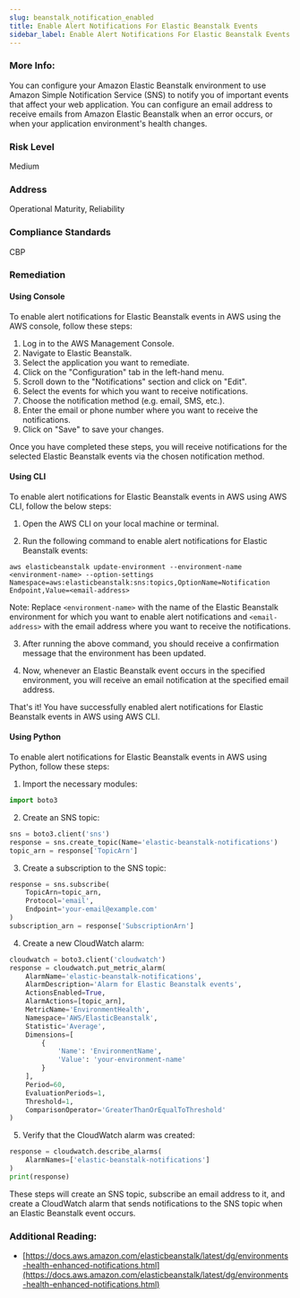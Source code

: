 ```yaml
---
slug: beanstalk_notification_enabled
title: Enable Alert Notifications For Elastic Beanstalk Events
sidebar_label: Enable Alert Notifications For Elastic Beanstalk Events
---
```


### More Info:

You can configure your Amazon Elastic Beanstalk environment to use Amazon Simple Notification Service (SNS) to notify you of important events that affect your web application. You can configure an email address to receive emails from Amazon Elastic Beanstalk when an error occurs, or when your application environment's health changes.

### Risk Level

Medium

### Address

Operational Maturity, Reliability

### Compliance Standards

CBP

### Remediation

#### Using Console

To enable alert notifications for Elastic Beanstalk events in AWS using the AWS console, follow these steps:

1. Log in to the AWS Management Console.
2. Navigate to Elastic Beanstalk.
3. Select the application you want to remediate.
4. Click on the "Configuration" tab in the left-hand menu.
5. Scroll down to the "Notifications" section and click on "Edit".
6. Select the events for which you want to receive notifications.
7. Choose the notification method (e.g. email, SMS, etc.).
8. Enter the email or phone number where you want to receive the notifications.
9. Click on "Save" to save your changes.

Once you have completed these steps, you will receive notifications for the selected Elastic Beanstalk events via the chosen notification method.

#### Using CLI

To enable alert notifications for Elastic Beanstalk events in AWS using AWS CLI, follow the below steps:

1. Open the AWS CLI on your local machine or terminal.

2. Run the following command to enable alert notifications for Elastic Beanstalk events:

```
aws elasticbeanstalk update-environment --environment-name <environment-name> --option-settings Namespace=aws:elasticbeanstalk:sns:topics,OptionName=Notification Endpoint,Value=<email-address>
```

Note: Replace `<environment-name>` with the name of the Elastic Beanstalk environment for which you want to enable alert notifications and `<email-address>` with the email address where you want to receive the notifications.

3. After running the above command, you should receive a confirmation message that the environment has been updated.

4. Now, whenever an Elastic Beanstalk event occurs in the specified environment, you will receive an email notification at the specified email address.

That's it! You have successfully enabled alert notifications for Elastic Beanstalk events in AWS using AWS CLI.

#### Using Python

To enable alert notifications for Elastic Beanstalk events in AWS using Python, follow these steps:

1. Import the necessary modules:
```python
import boto3
```

2. Create an SNS topic:
```python
sns = boto3.client('sns')
response = sns.create_topic(Name='elastic-beanstalk-notifications')
topic_arn = response['TopicArn']
```

3. Create a subscription to the SNS topic:
```python
response = sns.subscribe(
    TopicArn=topic_arn,
    Protocol='email',
    Endpoint='your-email@example.com'
)
subscription_arn = response['SubscriptionArn']
```

4. Create a new CloudWatch alarm:
```python
cloudwatch = boto3.client('cloudwatch')
response = cloudwatch.put_metric_alarm(
    AlarmName='elastic-beanstalk-notifications',
    AlarmDescription='Alarm for Elastic Beanstalk events',
    ActionsEnabled=True,
    AlarmActions=[topic_arn],
    MetricName='EnvironmentHealth',
    Namespace='AWS/ElasticBeanstalk',
    Statistic='Average',
    Dimensions=[
        {
            'Name': 'EnvironmentName',
            'Value': 'your-environment-name'
        }
    ],
    Period=60,
    EvaluationPeriods=1,
    Threshold=1,
    ComparisonOperator='GreaterThanOrEqualToThreshold'
)
```

5. Verify that the CloudWatch alarm was created:
```python
response = cloudwatch.describe_alarms(
    AlarmNames=['elastic-beanstalk-notifications']
)
print(response)
```

These steps will create an SNS topic, subscribe an email address to it, and create a CloudWatch alarm that sends notifications to the SNS topic when an Elastic Beanstalk event occurs.

### Additional Reading:

- [https://docs.aws.amazon.com/elasticbeanstalk/latest/dg/environments-health-enhanced-notifications.html](https://docs.aws.amazon.com/elasticbeanstalk/latest/dg/environments-health-enhanced-notifications.html) 

